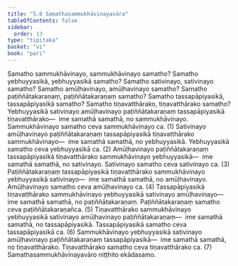 ```yaml
---
title: "5.6 Samathasammukhāvinayavāra"
tableOfContents: false
sidebar:
  order: 13
type: "tipitaka"
basket: "vi"
book: "pari"
---
```



<DynamicBreadcrumb />

<Division number="301" book="pari" bookNo="5" page="189">

<Paragraph number="1279" book="pari">
Samatho sammukhāvinayo, sammukhāvinayo samatho? Samatho yebhuyyasikā, yebhuyyasikā samatho? Samatho sativinayo, sativinayo samatho? Samatho amūḷhavinayo, amūḷhavinayo samatho? Samatho paṭiññātakaraṇaṃ, paṭiññātakaraṇaṃ samatho? Samatho tassapāpiyasikā, tassapāpiyasikā samatho? Samatho tiṇavatthārako, tiṇavatthārako samatho?
</Paragraph>

<Paragraph number="1280" book="pari">
Yebhuyyasikā sativinayo amūḷhavinayo paṭiññātakaraṇaṃ tassapāpiyasikā tiṇavatthārako—  ime samathā samathā, no sammukhāvinayo. Sammukhāvinayo samatho ceva sammukhāvinayo ca. (1)
</Paragraph>

<Paragraph number="1281" book="pari">
Sativinayo amūḷhavinayo paṭiññātakaraṇaṃ tassapāpiyasikā tiṇavatthārako sammukhāvinayo—  ime samathā samathā, no yebhuyyasikā. Yebhuyyasikā samatho ceva yebhuyyasikā ca. (2)
</Paragraph>

<Paragraph number="1282" book="pari">
Amūḷhavinayo paṭiññātakaraṇaṃ tassapāpiyasikā tiṇavatthārako sammukhāvinayo yebhuyyasikā—  ime samathā samathā, no sativinayo. Sativinayo samatho ceva sativinayo ca. (3)
</Paragraph>

<Paragraph number="1283" book="pari">
Paṭiññātakaraṇaṃ tassapāpiyasikā tiṇavatthārako sammukhāvinayo yebhuyyasikā sativinayo—  ime samathā samathā, no amūḷhavinayo. Amūḷhavinayo samatho ceva amūḷhavinayo ca. (4)
</Paragraph>

<Paragraph number="1284" book="pari">
Tassapāpiyasikā tiṇavatthārako sammukhāvinayo yebhuyyasikā sativinayo amūḷhavinayo—  ime samathā samathā, no paṭiññātakaraṇaṃ. Paṭiññātakaraṇaṃ samatho ceva paṭiññātakaraṇañca. (5)
</Paragraph>

<Paragraph number="1285" book="pari">
Tiṇavatthārako sammukhāvinayo yebhuyyasikā sativinayo amūḷhavinayo paṭiññātakaraṇaṃ—  ime samathā samathā, no tassapāpiyasikā. Tassapāpiyasikā samatho ceva tassapāpiyasikā ca. (6)
</Paragraph>

<Paragraph number="1286" book="pari">
Sammukhāvinayo yebhuyyasikā sativinayo amūḷhavinayo paṭiññātakaraṇaṃ tassapāpiyasikā—  ime samathā samathā, no tiṇavatthārako. Tiṇavatthārako samatho ceva tiṇavatthārako ca. (7)

</Paragraph>
</Division>

<Paragraph number="1287" type="center" book="pari">
Samathasammukhāvinayavāro niṭṭhito ekādasamo.
</Paragraph>